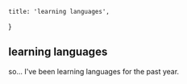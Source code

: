 
    title: 'learning languages',
}

## learning languages

so... I've been learning languages for the past year.



